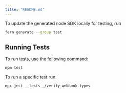 ```yaml
---
title: "README.md"
---
```


To update the generated node SDK locally for testing, run 
```bash
fern generate --group test
```

## Running Tests

To run tests, use the following command:
```bash
npm test
```

To run a specific test run:
```bash
npx jest __tests__/verify-webhook-types
```


